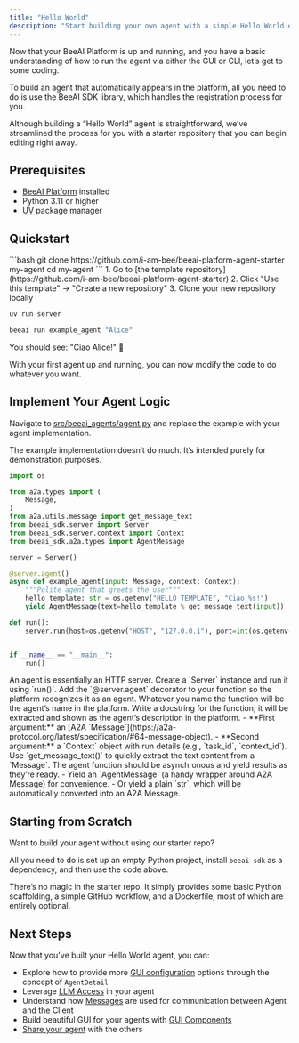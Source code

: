 ```yaml
---
title: "Hello World"
description: "Start building your own agent with a simple Hello World example"
---
```


Now that your BeeAI Platform is up and running, and you have a basic understanding of how to run the agent via either the GUI or CLI, let’s get to some coding.

To build an agent that automatically appears in the platform, all you need to do is use the BeeAI SDK library, which handles the registration process for you.

Although building a “Hello World” agent is straightforward, we’ve streamlined the process for you with a starter repository that you can begin editing right away.


## Prerequisites

- [BeeAI Platform](/introduction/quickstart) installed
- Python 3.11 or higher
- [UV](https://docs.astral.sh/uv/) package manager

## Quickstart

<Steps>
<Step title="Use the official starter template to get started quickly.">
<Tabs>
<Tab title="Clone Directly">
```bash
git clone https://github.com/i-am-bee/beeai-platform-agent-starter my-agent
cd my-agent
```
</Tab>
<Tab title="Use as a GitHub template">
1. Go to [the template repository](https://github.com/i-am-bee/beeai-platform-agent-starter)
2. Click "Use this template" → "Create a new repository"
3. Clone your new repository locally
</Tab>
</Tabs>
</Step>

<Step title="Test the Template Agent">

```bash
uv run server
```

</Step>
<Step title="Then in another terminal">


```bash
beeai run example_agent "Alice"
```
</Step>
</Steps>

You should see: "Ciao Alice!" 🎉

With your first agent up and running, you can now modify the code to do whatever you want.

## Implement Your Agent Logic

Navigate to [src/beeai_agents/agent.py](https://github.com/i-am-bee/beeai-platform-agent-starter/blob/main/src/beeai_agents/agent.py) and replace the example with your agent implementation.

The example implementation doesn’t do much. It’s intended purely for demonstration purposes.

```python
import os

from a2a.types import (
    Message,
)
from a2a.utils.message import get_message_text
from beeai_sdk.server import Server
from beeai_sdk.server.context import Context
from beeai_sdk.a2a.types import AgentMessage

server = Server()

@server.agent()
async def example_agent(input: Message, context: Context):
    """Polite agent that greets the user"""
    hello_template: str = os.getenv("HELLO_TEMPLATE", "Ciao %s!")
    yield AgentMessage(text=hello_template % get_message_text(input))

def run():
    server.run(host=os.getenv("HOST", "127.0.0.1"), port=int(os.getenv("PORT", 8000)))


if __name__ == "__main__":
    run()
```

<Steps title="Building Your First Agent: Step-by-Step">

<Step title="Start a server">
An agent is essentially an HTTP server. Create a `Server` instance and run it using `run()`.
</Step>

<Step title="Mark your agent function">
Add the `@server.agent` decorator to your function so the platform recognizes it as an agent.
</Step>

<Step title="Name your agent">
Whatever you name the function will be the agent’s name in the platform.
</Step>

<Step title="Describe your agent">
Write a docstring for the function; it will be extracted and shown as the agent’s description in the platform.
</Step>

<Step title="Understand the function arguments">
- **First argument:** an [A2A `Message`](https://a2a-protocol.org/latest/specification/#64-message-object).
- **Second argument:** a `Context` object with run details (e.g., `task_id`, `context_id`).
</Step>

<Step title="Extract text from Message">
Use `get_message_text()` to quickly extract the text content from a `Message`.
</Step>

<Step title="Make it an async generator">
The agent function should be asynchronous and yield results as they’re ready.
</Step>

<Step title="Send responses easily">
- Yield an `AgentMessage` (a handy wrapper around A2A Message) for convenience.
- Or yield a plain `str`, which will be automatically converted into an A2A Message.
</Step>

</Steps>

## Starting from Scratch

Want to build your agent without using our starter repo?  

All you need to do is set up an empty Python project, install `beeai-sdk` as a dependency, and then use the code above.

There’s no magic in the starter repo. It simply provides some basic Python scaffolding, a simple GitHub workflow, and a Dockerfile, most of which are entirely optional.

## Next Steps

Now that you've built your Hello World agent, you can:
- Explore how to provide more [GUI configuration](/build-agents/agent-details) options through the concept of `AgentDetail`
- Leverage [LLM Access](/build-agents/llm-access) in your agent
- Understand how [Messages](/build-agents/messages) are used for communication between Agent and the Client
- Build beautiful GUI for your agents with [GUI Components](/build-agents/gui-components)
- [Share your agent](/how-to/share-agents) with the others
